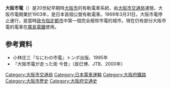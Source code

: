 {{noteTA|G1=Railway}}
'''大阪市電'''（{{jpn|j=大阪市電|hg=おおさかしでん|rm=Ōsaka shiden|f=y}}）是20世紀早期時[[大阪市|大阪市]]的有軌電車系統，由[[大阪市交通局|大阪市交通局]]運營。大阪市電開業於1903年，是日本首個公營有軌電車。1969年3月31日，大阪市電停止運行，是當時[[政令指定都市|政令指定都市]]中第一個完全廢除市電的城市。現在仍有部分大阪市電的電車在[[廣島電鐵|廣島電鐵]]使用。
== 参考資料 ==
*小林庄三『なにわの市電』トンボ出版、1995年
*『大阪市電が走った街 今昔』（辰巳博、JTB、2000年）
[[Category:大阪市交通局|Category:大阪市交通局]]
[[Category:日本電車運輸|Category:日本電車運輸]]
[[Category:大阪府鐵路|Category:大阪府鐵路]]
[[Category:大阪市歷史|Category:大阪市歷史]]
[[Category:大阪府交通史|Category:大阪府交通史]]
